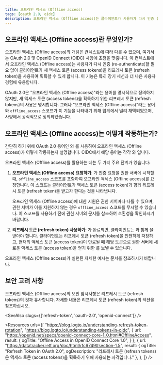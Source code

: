 ```yaml
---
title: 오프라인 액세스 (Offline access)
tags: [oauth 2.0, oidc]
description: 오프라인 액세스 (Offline access)는 클라이언트가 사용자가 다시 인증 (re-authenticate)할 필요 없이 새 액세스 토큰 (access token)을 얻을 수 있게 합니다. 이는 장기 세션과 더 나은 사용자 경험에 유용합니다.
---
```


## 오프라인 액세스 (Offline access)란 무엇인가?

오프라인 액세스 (Offline access)의 개념은 컨텍스트에 따라 다를 수 있으며, 여기서는 OAuth 2.0 및 OpenID Connect (OIDC) 사양에 초점을 맞춥니다. 이 컨텍스트에서 오프라인 액세스 (Offline access)는 사용자가 다시 인증 (re-authenticate)할 필요 없이 클라이언트가 새 <Ref slug="access-token">액세스 토큰 (access tokens)</Ref>을 <Ref slug="refresh-token">리프레시 토큰 (refresh token)</Ref>을 사용하여 획득할 수 있게 합니다. 이 기능은 특히 장기 세션과 더 나은 사용자 경험에 유용합니다.

OAuth 2.0은 "오프라인 액세스 (Offline access)"라는 용어를 명시적으로 정의하지 않지만, 새 액세스 토큰 (access tokens)을 획득하기 위한 리프레시 토큰 (refresh tokens)의 사용은 명시합니다. 그러나 "오프라인 액세스 (Offline access)"라는 용어와 `offline_access` 스코프가 이 기능을 나타내기 위해 업계에서 널리 채택되었으며, <Ref slug="openid-connect" /> 사양에서 공식적으로 정의되었습니다.

## 오프라인 액세스 (Offline access)는 어떻게 작동하는가?

간단히 하기 위해 OAuth 2.0 용어인 <Ref slug="authorization-request" />와 <Ref slug="authorization-server" />를 사용하여 오프라인 액세스 (Offline access)가 어떻게 작동하는지 설명합니다. OIDC에서 해당 용어는 각각 <Ref slug="authentication-request" />와 <Ref slug="openid-connect" headingId="openid-provider-op" />입니다.

오프라인 액세스 (Offline access)를 활용하는 데는 두 가지 주요 단계가 있습니다:

1. **오프라인 액세스 (Offline access) 요청하기**: <Ref slug="client" />가 인증 요청을 권한 서버에 시작할 때, `offline_access` 스코프를 포함하여 오프라인 액세스 (Offline access)를 요청합니다. 이 스코프는 클라이언트가 액세스 토큰 (access token)과 함께 리프레시 토큰 (refresh token)을 받고자 한다는 것을 나타냅니다.

   오프라인 액세스 (Offline access)에 대한 지원은 권한 서버마다 다를 수 있으며, 권한 서버가 이를 지원하지 않는 경우 `offline_access` 스코프를 무시할 수 있습니다. 이 스코프를 사용하기 전에 권한 서버의 문서를 참조하여 호환성을 확인하시기 바랍니다.

2. **리프레시 토큰 (refresh token) 사용하기**: <Ref slug="oauth-2.0-grant" />가 완료되면, 클라이언트는 <Ref slug="access-token" />과 함께 <Ref slug="refresh-token" />을 받아야 합니다. 클라이언트는 리프레시 토큰 (refresh token)을 안전하게 저장하고, 현재의 액세스 토큰 (access token)이 만료될 때 해당 토큰으로 권한 서버에 새로운 액세스 토큰 (access token)을 얻기 위한 <Ref slug="token-request" />를 보낼 수 있습니다.

오프라인 액세스 (Offline access)가 실현된 자세한 예시는 <Ref slug="refresh-token" /> 문서를 참조하시기 바랍니다.

## 보안 고려 사항

오프라인 액세스 (Offline access)의 보안 암시사항은 리프레시 토큰 (refresh tokens)의 것과 유사합니다. 자세한 내용은 리프레시 토큰 (refresh token)의 <Ref slug="refresh-token" headingId="security-considerations" /> 섹션을 참조하십시오.

<SeeAlso slugs={['refresh-token', 'oauth-2.0', 'openid-connect']} />

<Resources
  urls={[
    "https://blog.logto.io/understanding-refresh-token-rotation",
    "https://blog.logto.io/understanding-tokens-in-oidc",
    {
      url: "https://openid.net/specs/openid-connect-core-1_0.html#OfflineAccess",
      result: {
        ogTitle: "Offline Access in OpenID Connect Core 1.0",
      }
    },
    {
      url: "https://datatracker.ietf.org/doc/html/rfc6749#section-1.5",
      result: {
        ogTitle: "Refresh Token in OAuth 2.0",
        ogDescription: "리프레시 토큰 (refresh tokens)은 액세스 토큰 (access tokens)을 획득하기 위해 사용되는 자격입니다."
      },
    },
  ]}
/>